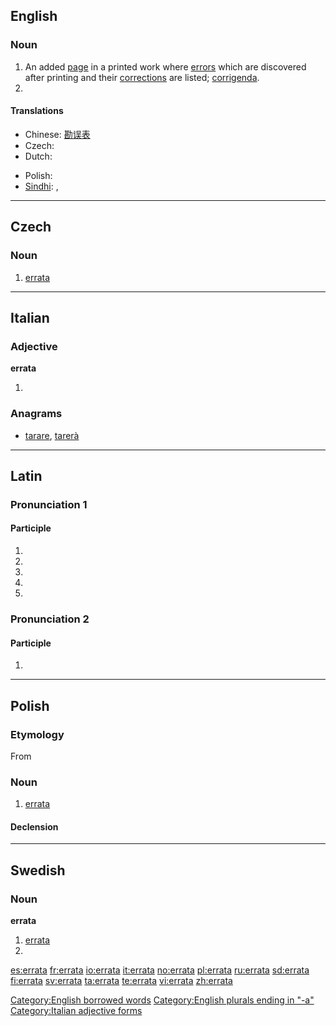 ==English==

===Noun===
{{infl|en|noun}}

# An added [[page]] in a printed work where [[error]]s which are discovered after printing and their [[correction]]s are listed; [[corrigenda]].
# {{plural of|erratum}}

====Translations====
{{trans-top|an added page in a printed work}}
* Chinese: [[勘误表]]
* Czech: {{t-|cs|errata|n}}
* Dutch: {{t-|nl|errata}}
{{trans-mid}}
* Polish: {{l|pl|errata}} {{f}}
* [[Sindhi]]: {{sd-Arab|[[چُڪَنامو]]}} {{m}}, {{sd-Arab|[[ڀُلَنامو]]}} {{m}}
{{trans-bottom}}

[[Category:English borrowed words]]
[[Category:English plurals ending in "-a"]]

----

==Czech==

===Noun===
{{cs-noun|g=n}}

# [[#English|errata]] {{gloss|an added page in a printed work where errors which are discovered after printing and their corrections are listed}}

----

==Italian==

===Adjective===
'''errata''' {{s}}

# {{feminine of|errato#Adjective|errato}}

===Anagrams===
* {{alphagram|aaerrt}} [[tarare#Italian|tarare]], [[tarerà#Italian|tarerà]]

[[Category:Italian adjective forms]]

----

==Latin==

===Pronunciation 1===
{{rfc-pron-n|Pronunciation 1|lang=la}}

====Participle====
{{la-part-form|errāta}}
# {{inflection of|[[erratus#Latin|errātus]]||nom|f|s|lang=la}}
# {{inflection of|[[erratus#Latin|errātus]]||nom|n|p|lang=la}}
# {{inflection of|[[erratus#Latin|errātus]]||acc|n|p|lang=la}}
# {{inflection of|[[erratus#Latin|errātus]]||voc|f|s|lang=la}}
# {{inflection of|[[erratus#Latin|errātus]]||voc|n|p|lang=la}}

===Pronunciation 2===

====Participle====
{{la-part-form|errātā}}
# {{inflection of|[[erratus#Latin|errātus]]||abl|f|s|lang=la}}

----

==Polish==

===Etymology===
From {{etyl|la|pl}}

===Noun===
{{infl|pl|noun|g=f}}

# [[#English|errata]]

====Declension====
{{pl-decl-noun-f|erra|t}}

----

==Swedish==

===Noun===
{{sv-noun-reg-or|1=errat}}
'''errata''' {{c}}

# [[#English|errata]]
# {{plural of|erratum|lang=sv}}

[[es:errata]]
[[fr:errata]]
[[io:errata]]
[[it:errata]]
[[no:errata]]
[[pl:errata]]
[[ru:errata]]
[[sd:errata]]
[[fi:errata]]
[[sv:errata]]
[[ta:errata]]
[[te:errata]]
[[vi:errata]]
[[zh:errata]]